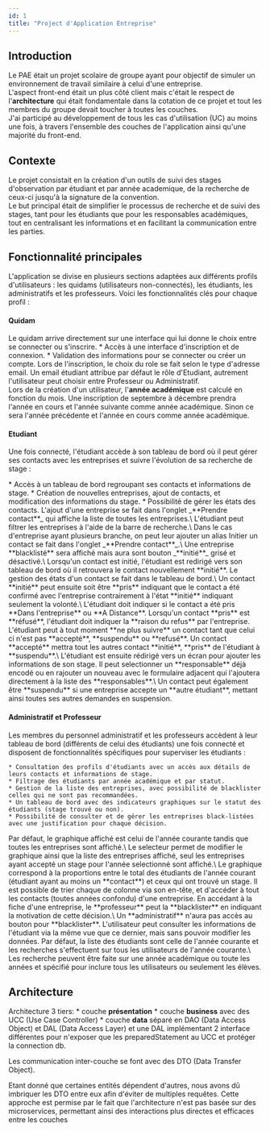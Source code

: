 ```yaml
---
id: 1
title: "Project d'Application Entreprise"
---
```

  
## Introduction

Le PAE était un projet scolaire de groupe ayant pour objectif de simuler un environnement de travail similaire à celui d'une entreprise.\
L'aspect front-end était un plus côté client mais c'était le respect de l'**architecture** qui était fondamentale dans la cotation de ce projet et tout les membres du groupe devait toucher à toutes les couches.\
J'ai participé au développement de tous les cas d'utilisation (UC) au moins une fois, à travers l'ensemble des couches de l'application ainsi qu'une majorité du front-end.

## Contexte

Le projet consistait en la création d'un outils de suivi des stages d'observation par étudiant et par année academique, de la recherche de ceux-ci jusqu'à la signature de la convention.\
Le but principal était de simplifier le processus de recherche et de suivi des stages, tant pour les étudiants que pour les responsables académiques, tout en centralisant les informations et en facilitant la communication entre les parties.

## Fonctionnalité principales

L'application se divise en plusieurs sections adaptées aux différents profils d'utilisateurs : les quidams (utilisateurs non-connectés), les étudiants, les administratifs et les professeurs. Voici les fonctionnalités clés pour chaque profil :
#### Quidam
Le quidam arrive directement sur une interface qui lui donne le choix entre se connecter ou s'inscrire.
<WrappedImageSingle src="/0-inscription.gif" width="80" />
<WrappedImageWithText src="/1-connexion.png" width="60" position="left">
    * Accès à une interface d'inscription et de connexion.
    * Validation des informations pour se connecter ou créer un compte.
</WrappedImageWithText>
Lors de l'inscription, le choix du role se fait selon le type d'adresse email.
<WrappedImageDouble src1="/2-inscription-etudiant.png" src2="/3-inscription-prof.png" desc1="Etudiant" desc2="Professeur Administratif" className="mt-0 mb-8"/>
Un email étudiant attribue par défaut le rôle d'Etudiant, autrement l'utilisateur peut choisir entre Professeur ou Administratif.\
Lors de la création d'un utilisateur, l'**année académique** est calculé en fonction du mois.
Une inscription de septembre à décembre prendra l'année en cours et l'année suivante comme année académique.
Sinon ce sera l'année précédente et l'année en cours comme année académique.

#### Etudiant
Une fois connecté, l'étudiant accède à son tableau de bord où il peut gérer ses contacts avec les entreprises et suivre l'évolution de sa recherche de stage :

<WrappedImageWithText src="/4-tableau-de-bord.gif" width="60" position="left">
    * Accès à un tableau de bord regroupant ses contacts et informations de stage.
    * Création de nouvelles entreprises, ajout de contacts, et modification des informations du stage.
    * Possibilité de gérer les états des contacts.
</WrappedImageWithText>

<WrappedImageWithText src="/5-entreprise.gif" width="60" position="right">
    L'ajout d'une entreprise se fait dans l'onglet _**Prendre contact**_ qui affiche la liste de toutes les entreprises.\
    L'étudiant peut filtrer les entreprises à l'aide de la barre de recherche.\
    Dans le cas d'entreprise ayant plusieurs branche, on peut leur ajouter un alias
</WrappedImageWithText>

<WrappedImageWithText src="/6-initier.gif" width="60" position="left">
    Initier un contact se fait dans l'onglet _**Prendre contact**_.\
    Une entreprise **blacklisté** sera affiché mais aura sont bouton _**initié**_ grisé et désactivé.\
    Lorsqu'un contact est initié, l'étudiant est redirigé vers son tableau de bord où il retrouvera le contact nouvellement **initié**.
</WrappedImageWithText>

<WrappedImageWithText src="/7-pris.gif" width="60" position="right">
    Le gestion des états d'un contact se fait dans le tableau de bord.\
    Un contact **initié** peut ensuite soit être **pris** indiquant que le contact a été confirmé avec l'entreprise contrairement à l'état **initié** indiquant seulement la volonté.\
    L'étudiant doit indiquer si le contact a été pris **Dans l'entreprise** ou **A Distance**.
</WrappedImageWithText>

<WrappedImageWithText src="/8-refus.gif" width="60" position="left">
    Lorsqu'un contact **pris** est **réfusé**, l'étudiant doit indiquer la **raison du refus** par l'entreprise.
</WrappedImageWithText>

<WrappedImageWithText src="/9-non-suivi.gif" width="60" position="right">
    L'étudiant peut à tout moment **ne plus suivre** un contact tant que celui ci n'est pas **accepté**, **suspendu** ou **refusé**.
</WrappedImageWithText>

<WrappedImageWithText src="/10-accepte.gif" width="60" position="left">
    Un contact **accepté** mettra tout les autres contact **initié**, **pris** de l'étudiant à **suspendu**.\
    L'étudiant est ensuite rédirigé vers un écran pour ajouter les informations de son stage. Il peut selectionner un **responsable** déjà encodé ou en rajouter un nouveau avec le formulaire adjacent qui l'ajoutera directement à la liste des **responsables**.\
    Un contact peut également être **suspendu** si une entreprise accepte un **autre étudiant**, mettant ainsi toutes ses autres demandes en suspension.
</WrappedImageWithText>

#### Administratif et Professeur
Les membres du personnel administratif et les professeurs accèdent à leur tableau de bord (différents de celui des étudiants) une fois connecté et disposent de fonctionnalités spécifiques pour superviser les étudiants :

<WrappedImageSingle src="/11-tableau-prof.gif" width="80" />


    * Consultation des profils d'étudiants avec un accès aux détails de leurs contacts et informations de stage.
    * Filtrage des étudiants par année académique et par statut.
    * Gestion de la liste des entreprises, avec possibilité de blacklister celles qui ne sont pas recommandées.
    * Un tableau de bord avec des indicateurs graphiques sur le statut des étudiants (stage trouvé ou non).
    * Possibilité de consulter et de gérer les entreprises black-listées avec une justification pour chaque décision.

<WrappedImageWithText src="/12-graph.gif" width="60" position="left">
    Par défaut, le graphique affiché est celui de l'année courante tandis que toutes les entreprises sont affiché.\
    Le selecteur permet de modifier le graphique ainsi que la liste des entreprises affiché,
    seul les entreprises ayant accepté un stage pour l'année selectionné sont affiché.\
    Le graphique correspond à la proportions entre le total des étudiants de l'année courant (étudiant ayant au moins un **contact**) et ceux qui ont trouvé un stage.
</WrappedImageWithText>

<WrappedImageWithText src="/13-tri.gif" width="60" position="right">
    Il est possible de trier chaque de colonne via son en-tête, et d'accéder à tout les contacts (toutes années confondu) d'une entreprise.
</WrappedImageWithText>

<WrappedImageWithText src="/14-blacklist.gif" width="60" position="left">
    En accédant à la fiche d'une entreprise, le **professeur** peut la **blacklister** en indiquant la motivation de cette décision.\
    Un **administratif** n'aura pas accès au bouton pour **blacklister**.
</WrappedImageWithText>

<WrappedImageSingle src="/15-liste.gif" width="80" desc="Affichage des contacts de chaque entreprises" />

<WrappedImageWithText src="/16-etudiant.gif" width="60" position="left">
    L'utilisateur peut consulter les informations de l'étudiant via la même vue que ce dernier, mais sans pouvoir modifier les données.
</WrappedImageWithText>

<WrappedImageWithText src="/16-recherche.gif" width="60" position="right">
    Par défaut, la liste des étudiants sont celle de l'année courante et les recherches s'effectuent sur tous les utilisateurs de l'année courante.\
    Les recherche peuvent être faite sur une année académique ou toute les années et spécifié pour inclure tous les utilisateurs ou seulement les élèves.
</WrappedImageWithText>

## Architecture

Architecture 3 tiers:
    * couche **présentation**
    * couche **business** avec des UCC (Use Case Controller)
    * couche **data** séparé en DAO (Data Access Object) et DAL (Data Access Layer) et une DAL implémentant 2 interface différentes pour n'exposer que les preparedStatement au UCC et protéger la connection db.

Les communication inter-couche se font avec des DTO (Data Transfer Object).

<WrappedImageSingle src="/17-dsd.png" width="80" desc="Relations des entitées dans la db" />

Etant donné que certaines entités dépendent d'autres, nous avons dû imbriquer les DTO entre eux afin d'éviter de multiples requêtes. Cette approche est permise par le fait que l'architecture n'est pas basée sur des microservices, permettant ainsi des interactions plus directes et efficaces entre les couches